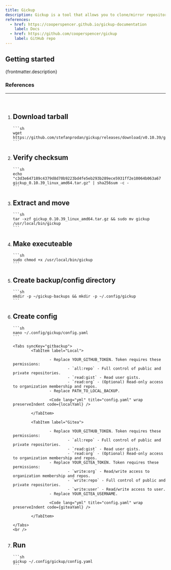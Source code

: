 ```yaml
---
title: Gickup
description: Gickup is a tool that allows you to clone/mirror repositories from one hoster to another. This is useful if you want to have a backup of your repositories on another hoster or to a local server.
references:
  - href: https://cooperspencer.github.io/gickup-documentation
    label: Docs
  - href: https://github.com/cooperspencer/gickup
    label: GitHub repo
---
```



## Getting started

<p>{frontmatter.description}</p>

### References

<ReferenceLinks references={frontmatter.references} />

---

<br />

<Steps>

1.  ## Download tarball

        ```sh
        wget https://github.com/stefanprodan/gickup/releases/download/v0.10.39/gickup_0.10.39_linux_amd64.tar.gz
        ```

2.  ## Verify checksum

        ```sh
        echo "c3d3e647189c4379d8d70b9223bd4fe5eb293b289ece5931ff2e10064b063a67  gickup_0.10.39_linux_amd64.tar.gz" | sha256sum -c -
        ```

3.  ## Extract and move

        ```sh
        tar -xzf gickup_0.10.39_linux_amd64.tar.gz && sudo mv gickup /usr/local/bin/gickup
        ```

4.  ## Make executeable

        ```sh
        sudo chmod +x /usr/local/bin/gickup
        ```

5.  ## Create backup/config directory

        ```sh
        mkdir -p ~/gickup-backups && mkdir -p ~/.config/gickup
        ```

6.  ## Create config

        ```sh
        nano ~/.config/gickup/config.yaml
        ```

        <Tabs syncKey="gitbackup">
                <TabItem label="Local">

                        - Replace YOUR_GITHUB_TOKEN. Token requires these permissions:
                                - `all:repo` - Full control of public and private repositories.
                                - `read:gist` - Read user gists.
                                - `read:org` - (Optional) Read-only access to organization membership and repos.
                        - Replace PATH_TO_LOCAL_BACKUP.

                        <Code lang="yml" title="config.yaml" wrap preserveIndent code={localYaml} />

                </TabItem>

                <TabItem label="Gitea">

                        - Replace YOUR_GITHUB_TOKEN. Token requires these permissions:
                                - `all:repo` - Full control of public and private repositories.
                                - `read:gist` - Read user gists.
                                - `read:org` - (Optional) Read-only access to organization membership and repos.
                        - Replace YOUR_GITEA_TOKEN. Token requires these permissions:
                                - `write:org` - Read/write access to organization membership and repos.
                                - `write:repo` - Full control of public and private repositories.
                                - `write:user` - Read/write access to user.
                        - Replace YOUR_GITEA_USERNAME.

                        <Code lang="yml" title="config.yaml" wrap preserveIndent code={giteaYaml} />

                </TabItem>

        </Tabs>
        <br />

7.  ## Run

        ```sh
        gickup ~/.config/gickup/config.yaml
        ```

</Steps>
